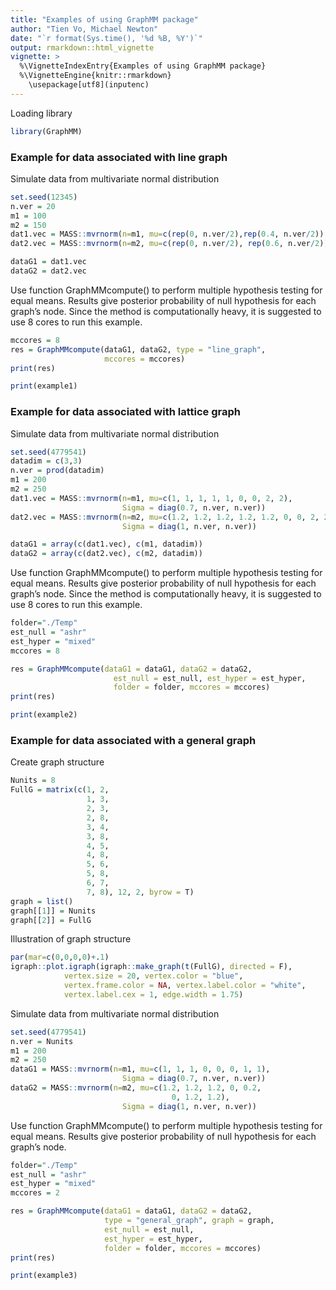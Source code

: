 ```yaml
---
title: "Examples of using GraphMM package"
author: "Tien Vo, Michael Newton"
date: "`r format(Sys.time(), '%d %B, %Y')`"
output: rmarkdown::html_vignette
vignette: >
  %\VignetteIndexEntry{Examples of using GraphMM package}
  %\VignetteEngine{knitr::rmarkdown}
    \usepackage[utf8](inputenc)
---
```


Loading library
```r
library(GraphMM)
```


### Example for data associated with line graph

Simulate data from multivariate normal distribution

```r
set.seed(12345)
n.ver = 20
m1 = 100
m2 = 150 
dat1.vec = MASS::mvrnorm(n=m1, mu=c(rep(0, n.ver/2),rep(0.4, n.ver/2)), Sigma = diag(0.5, n.ver, n.ver))
dat2.vec = MASS::mvrnorm(n=m2, mu=c(rep(0, n.ver/2), rep(0.6, n.ver/2)), Sigma = diag(0.7, n.ver, n.ver))

dataG1 = dat1.vec
dataG2 = dat2.vec

```
Use function GraphMMcompute() to perform multiple hypothesis testing for equal means. Results give posterior probability of null hypothesis for each graph's node. Since the method is computationally heavy, it is suggested to use 8 cores to run this example.

```r
mccores = 8
res = GraphMMcompute(dataG1, dataG2, type = "line_graph",
                     mccores = mccores)
print(res)
```
```r
print(example1)
```

### Example for data associated with lattice graph

Simulate data from multivariate normal distribution

```r
set.seed(4779541)
datadim = c(3,3)
n.ver = prod(datadim)
m1 = 200
m2 = 250 
dat1.vec = MASS::mvrnorm(n=m1, mu=c(1, 1, 1, 1, 1, 0, 0, 2, 2), 
                         Sigma = diag(0.7, n.ver, n.ver))
dat2.vec = MASS::mvrnorm(n=m2, mu=c(1.2, 1.2, 1.2, 1.2, 1.2, 0, 0, 2, 2), 
                         Sigma = diag(1, n.ver, n.ver))

dataG1 = array(c(dat1.vec), c(m1, datadim))
dataG2 = array(c(dat2.vec), c(m2, datadim))

```
Use function GraphMMcompute() to perform multiple hypothesis testing for equal means. Results give posterior probability of null hypothesis for each graph's node. Since the method is computationally heavy, it is suggested to use 8 cores to run this example.

```r
folder="./Temp"
est_null = "ashr"
est_hyper = "mixed"
mccores = 8

res = GraphMMcompute(dataG1 = dataG1, dataG2 = dataG2,
                       est_null = est_null, est_hyper = est_hyper, 
                       folder = folder, mccores = mccores)
print(res)
```
```r
print(example2)
```

### Example for data associated with a general graph

Create graph structure

```r
Nunits = 8
FullG = matrix(c(1, 2,
                 1, 3,
                 2, 3,
                 2, 8,
                 3, 4,
                 3, 8,
                 4, 5,
                 4, 8,
                 5, 6,
                 5, 8,
                 6, 7,
                 7, 8), 12, 2, byrow = T)
graph = list()
graph[[1]] = Nunits
graph[[2]] = FullG
```
Illustration of graph structure

```r
par(mar=c(0,0,0,0)+.1)
igraph::plot.igraph(igraph::make_graph(t(FullG), directed = F),
            vertex.size = 20, vertex.color = "blue",
            vertex.frame.color = NA, vertex.label.color = "white",
            vertex.label.cex = 1, edge.width = 1.75)

```

Simulate data from multivariate normal distribution

```r

set.seed(4779541)
n.ver = Nunits
m1 = 200
m2 = 250
dataG1 = MASS::mvrnorm(n=m1, mu=c(1, 1, 1, 0, 0, 0, 1, 1),
                         Sigma = diag(0.7, n.ver, n.ver))
dataG2 = MASS::mvrnorm(n=m2, mu=c(1.2, 1.2, 1.2, 0, 0.2, 
                                    0, 1.2, 1.2),
                         Sigma = diag(1, n.ver, n.ver))

```

Use function GraphMMcompute() to perform multiple hypothesis testing for equal means. Results give posterior probability of null hypothesis for each graph's node.

```r
folder="./Temp"
est_null = "ashr"
est_hyper = "mixed"
mccores = 2

res = GraphMMcompute(dataG1 = dataG1, dataG2 = dataG2, 
                     type = "general_graph", graph = graph,
                     est_null = est_null, 
                     est_hyper = est_hyper, 
                     folder = folder, mccores = mccores)
print(res)
```
```r
print(example3)
```